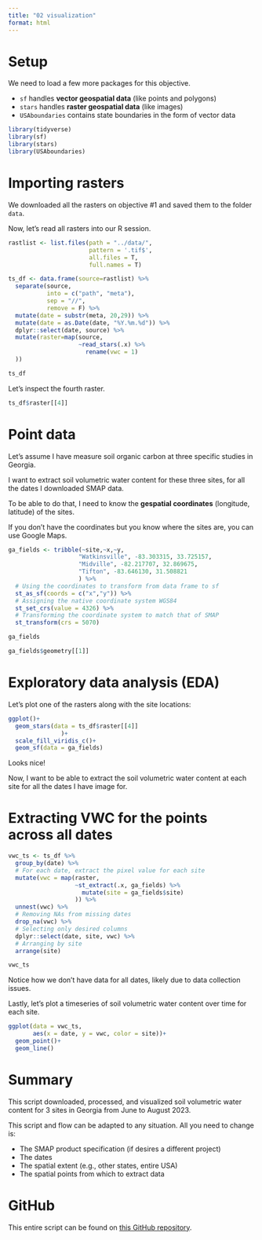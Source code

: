 ```yaml
---
title: "02 visualization"
format: html
---
```


# Setup  
We need to load a few more packages for this objective.  

- `sf` handles **vector geospatial data** (like points and polygons)  
- `stars` handles **raster geospatial data** (like images)  
- `USAboundaries` contains state boundaries in the form of vector data  

```r
library(tidyverse)
library(sf)
library(stars)
library(USAboundaries)
```

# Importing rasters  
We downloaded all the rasters on objective #1 and saved them to the folder `data`.  

Now, let's read all rasters into our R session.
```r
rastlist <- list.files(path = "../data/", 
                       pattern = '.tif$', 
                       all.files = T, 
                       full.names = T) 

```

```r
ts_df <- data.frame(source=rastlist) %>%
  separate(source, 
           into = c("path", "meta"), 
           sep = "//", 
           remove = F) %>%
  mutate(date = substr(meta, 20,29)) %>%
  mutate(date = as.Date(date, "%Y.%m.%d")) %>%
  dplyr::select(date, source) %>%
  mutate(raster=map(source,
                    ~read_stars(.x) %>%
                      rename(vwc = 1) 
  )) 

ts_df
```

Let's inspect the fourth raster.  
```r
ts_df$raster[[4]]
```

# Point data  
Let's assume I have measure soil organic carbon at three specific studies in Georgia.

I want to extract soil volumetric water content for these three sites, for all the dates I downloaded SMAP data.  

To be able to do that, I need to know the **gespatial coordinates** (longitude, latitude) of the sites.  

If you don't have the coordinates but you know where the sites are, you can use Google Maps. 

```r
ga_fields <- tribble(~site,~x,~y,
                    "Watkinsville", -83.303315, 33.725157,
                    "Midville", -82.217707, 32.869675, 
                    "Tifton", -83.646130, 31.508821
                    ) %>%
  # Using the coordinates to transform from data frame to sf 
  st_as_sf(coords = c("x","y")) %>%
  # Assigning the native coordinate system WGS84
  st_set_crs(value = 4326) %>%
  # Transforming the coordinate system to match that of SMAP  
  st_transform(crs = 5070)

ga_fields
```
```r
ga_fields$geometry[[1]]
```

# Exploratory data analysis (EDA)
Let's plot one of the rasters along with the site locations:  

```r
ggplot()+
  geom_stars(data = ts_df$raster[[4]] 
               )+
  scale_fill_viridis_c()+
  geom_sf(data = ga_fields)
```
Looks nice!

Now, I want to be able to extract the soil volumetric water content at each site for all the dates I have image for.  

# Extracting VWC for the points across all dates  
```r
vwc_ts <- ts_df %>%
  group_by(date) %>%
  # For each date, extract the pixel value for each site
  mutate(vwc = map(raster,
                   ~st_extract(.x, ga_fields) %>%
                     mutate(site = ga_fields$site)
                   )) %>%
  unnest(vwc) %>%
  # Removing NAs from missing dates
  drop_na(vwc) %>%
  # Selecting only desired columns  
  dplyr::select(date, site, vwc) %>%
  # Arranging by site
  arrange(site)

vwc_ts

```

Notice how we don't have data for all dates, likely due to data collection issues.  

Lastly, let's plot a timeseries of soil volumetric water content over time for each site.  

```r
ggplot(data = vwc_ts,
       aes(x = date, y = vwc, color = site))+
  geom_point()+
  geom_line()
```

# Summary  
This script downloaded, processed, and visualized soil volumetric water content for 3 sites in Georgia from June to August 2023.  

This script and flow can be adapted to any situation. All you need to change is:  

- The SMAP product specification (if desires a different project)  
- The dates  
- The spatial extent (e.g., other states, entire USA)  
- The spatial points from which to extract data  

# GitHub  
This entire script can be found on [this GitHub repository](https://github.com/leombastos/2023_aghack_vwc).
